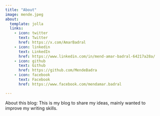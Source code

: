 ```yaml
---
title: "About"
image: mende.jpeg
about:
  template: jolla
  links:
    - icon: twitter
      text: Twitter
      href: https://x.com/AmarBadral
    - icon: linkedin
      text: LinkedIn
      href: https://www.linkedin.com/in/mend-amar-badral-64217a28a/
    - icon: github
      text: Github
      href: https://github.com/MendeBadra
    - icon: facebook
      text: Facebook
      href: https://www.facebook.com/mendamar.badral

---
```


About this blog: This is my blog to share my ideas, mainly wanted to improve my writing skills. 
